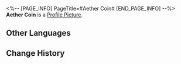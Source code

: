 <%-- [PAGE_INFO]
PageTitle=#Aether Coin#
[END_PAGE_INFO] --%>
{{Item Infobox
|id          = 140286
|image       = Item Aether Coin.png
|type        = Mission Item
|invCategory = Missions
|rarity      = 3
|effect      = 
|description = A necessary item to play Aetherium Wars. Can store creatures in the form of an Aether &mdash; and then manifest them as Aether Spirits to battle against other players.
}}
{{Description|''"Collect, battle, train, and upgrade!"''}}
'''Aether Coin''' is a [[Profile Picture]].

==Other Languages==
{{Other Languages
|en   = Aether Coin
|zhs  = 以太硬币
|zht  = 乙太硬幣
|ja   = エーテルコイン
|ko   = 에테르 코인
|es   = Moneda etérea
|fr   = Pièce d'éther
|ru   = Эфирная монета
|th   = Aether Coin
|vi   = Xu Aether
|de   = Äthermünze
|id   = Aether Coin
|pt   = Moeda Etérea
}}

==Change History==
{{Change History|1.4}}